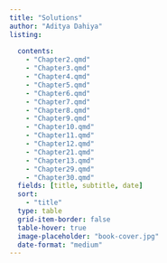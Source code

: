 ```yaml
---
title: "Solutions"
author: "Aditya Dahiya"
listing:
  
  contents:
    - "Chapter2.qmd"
    - "Chapter3.qmd"
    - "Chapter4.qmd"
    - "Chapter5.qmd"
    - "Chapter6.qmd"
    - "Chapter7.qmd"
    - "Chapter8.qmd"
    - "Chapter9.qmd"
    - "Chapter10.qmd"
    - "Chapter11.qmd"
    - "Chapter12.qmd"
    - "Chapter21.qmd"
    - "Chapter13.qmd"
    - "Chapter29.qmd"
    - "Chapter30.qmd"
  fields: [title, subtitle, date]
  sort: 
    - "title"
  type: table
  grid-item-border: false
  table-hover: true
  image-placeholder: "book-cover.jpg"
  date-format: "medium"
---
```

